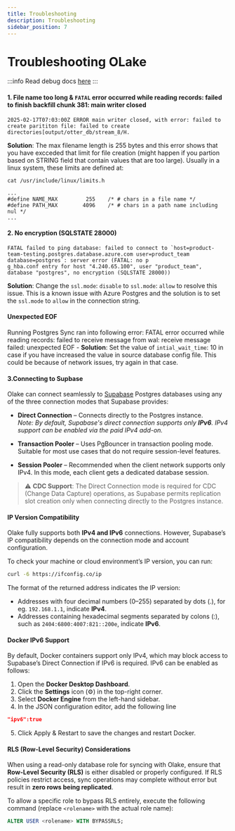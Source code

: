 ```yaml
---
title: Troubleshooting
description: Troubleshooting
sidebar_position: 7
---
```


# Troubleshooting OLake

:::info
Read debug docs [here](../../community/contributing#debugging-olake)
:::

#### 1. File name too long & `FATAL` error occurred while reading records: failed to finish backfill chunk 381: main writer closed

```logs
2025-02-17T07:03:00Z ERROR main writer closed, with error: failed to create parititon file: failed to create directories[output/otter_db/stream_8/H.
```

**Solution**: The max filename length is 255 bytes and this error shows that you have excceded that limit for file creation (might happen if you partion based on STRING field that contain values that are too large). Usually in a linux system, these limits are defined at:

```text
cat /usr/include/linux/limits.h

...
#define NAME_MAX         255    /* # chars in a file name */
#define PATH_MAX        4096    /* # chars in a path name including nul */
...
```

#### 2. No encryption (SQLSTATE 28000)
```logs
FATAL failed to ping database: failed to connect to `host=product-team-testing.postgres.database.azure.com user=product_team database=postgres`: server error (FATAL: no p
g_hba.conf entry for host "4.240.65.100", user "product_team", database "postgres", no encryption (SQLSTATE 28000))
```

**Solution**: Change the `ssl.mode`: `disable` to `ssl.mode`: `allow` to resolve this issue. This is a known issue with Azure Postgres and the solution is to set the `ssl.mode` to `allow` in the connection string. 


#### Unexpected EOF
Running Postgres Sync ran into following error: FATAL error occurred while reading records: failed to receive message from wal: receive message failed: unexpected EOF -
**Solution**: Set the value of `intial_wait_time`: 10 in case if you have increased the value in source database config file. This could be because of network issues, try again in that case.


#### 3.Connecting to Supbase

Olake can connect seamlessly to [Supabase](https://supabase.com) Postgres databases using any of the three connection modes that Supabase provides:

- **Direct Connection** – Connects directly to the Postgres instance.  
  _Note: By default, Supabase's direct connection supports only **IPv6**. IPv4 support can be enabled via the paid IPv4 add-on._

- **Transaction Pooler** – Uses PgBouncer in transaction pooling mode. Suitable for most use cases that do not require session-level features.

- **Session Pooler** – Recommended when the client network supports only IPv4. In this mode, each client gets a dedicated database session.

> ⚠️ **CDC Support**: The Direct Connection mode is required for CDC (Change Data Capture) operations, as Supabase permits replication slot creation only when connecting directly to the Postgres instance.

#### IP Version Compatibility

Olake fully supports both **IPv4 and IPv6** connections. However, Supabase’s IP compatibility depends on the connection mode and account configuration.

To check your machine or cloud environment’s IP version, you can run:
```bash
curl -6 https://ifconfig.co/ip
```
The format of the returned address indicates the IP version:

- Addresses with four decimal numbers (0–255) separated by dots (.), for eg. `192.168.1.1`, indicate **IPv4**.
- Addresses containing hexadecimal segments separated by colons (:), such as `2404:6800:4007:821::200e`, indicate **IPv6**.

#### Docker IPv6 Support
By default, Docker containers support only IPv4, which may block access to Supabase’s Direct Connection if IPv6 is required. IPv6 can be enabled as follows:
1. Open the **Docker Desktop Dashboard**.
2. Click the **Settings** icon (⚙️) in the top-right corner.
3. Select **Docker Engine** from the left-hand sidebar.
4. In the JSON configuration editor, add the following line
```json
"ipv6":true
```
5. Click Apply & Restart to save the changes and restart Docker.


#### RLS (Row-Level Security) Considerations

When using a read-only database role for syncing with Olake, ensure that **Row-Level Security (RLS)** is either disabled or properly configured. If RLS policies restrict access, sync operations may complete without error but result in **zero rows being replicated**.

To allow a specific role to bypass RLS entirely, execute the following command (replace `<rolename>` with the actual role name):

```sql
ALTER USER <rolename> WITH BYPASSRLS;
```